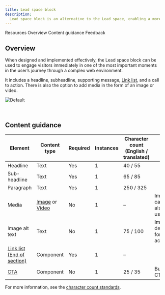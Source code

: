```yaml
---
title: Lead space block
description:
  Lead space block is an alternative to the Lead space, enabling a more productive first site of viewer engagement.
---
```



<ComponentDescription name="Lead space block" type="layout" />

<AnchorLinks>

<AnchorLink>Resources</AnchorLink>
<AnchorLink>Overview</AnchorLink>
<AnchorLink>Content guidance</AnchorLink>
<AnchorLink>Feedback</AnchorLink>

</AnchorLinks>

<ResourceLinks name="Lead space block" type="layout" />

## Overview

When designed and implemented effectively, the Lead space block can be used to engage visitors immediately in one of the
most important moments in the user’s journey through a complex web environment.

It includes a headline, subheadline, supporting message,
[Link list](https://www.ibm.com/standards/carbon/react/?path=/story/components-linklist--default), and a call to action.
There is also the option to add media in the form of an image or video.

![Default](../../images/pattern/lead-space-block/leadspace-block.jpg)

<br />

## Content guidance

| Element                                                                                   | Content type                                                                                                                      | Required | Instances | Character count <br/>(English / translated) | Notes                          | 
| ----------------------------------------------------------------------------------------- | --------------------------------------------------------------------------------------------------------------------------------- | -------- | ----------- | ----------------------------------------- | -------------------------------|
| Headline                                                                                  | Text                                                                                                                              | Yes      | 1           | 40 / 55                                   | |
| Sub-headline                                                                              | Text                                                                                                                              | Yes      | 1           | 65 / 85                                   | |
| Paragraph                                                                                 | Text                                                                                                                              | Yes      | 1           | 250 / 325                                 | |
| Media                                                                                     | [Image](https://www.ibm.com/standards/carbon/components/images) or [Video](https://www.ibm.com/standards/carbon/components/video) | No       | 1           | –                                         | Image with caption may also be used. |
| Image alt text                                                                            | Text                                                                                                                              | No       | 1           | 75 / 100                                  | Image description for accessibility. |
| [Link list (End of section)](https://www.ibm.com/standards/carbon/components/link-list/)  | Component                                                                                                                         | Yes      | 1           | –                                         |  |
| [CTA](https://www.ibm.com/standards/carbon/components/cta/#button)                        | Component                                                                                                                         | No       | 1           | 25 / 35                                   | Button style CTA only. |

For more information, see the [character count standards](https://www.ibm.com/standards/carbon/guidelines/content#character-count-standards).

<ComponentFooter name="Lead space block" type="layout" />

